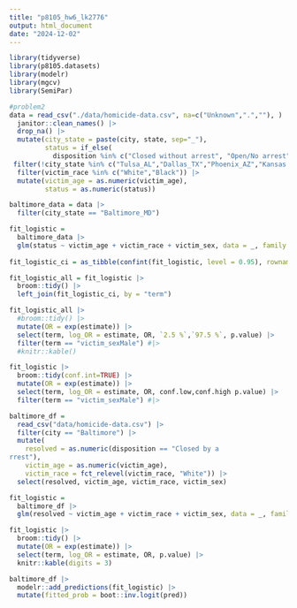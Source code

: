 ```yaml
---
title: "p8105_hw6_lk2776"
output: html_document
date: "2024-12-02"
---
```


```r
library(tidyverse)
library(p8105.datasets)
library(modelr)
library(mgcv)
library(SemiPar)
```

```r
#problem2
data = read_csv("./data/homicide-data.csv", na=c("Unknown",".",""), ) |>
  janitor::clean_names() |>
  drop_na() |>
  mutate(city_state = paste(city, state, sep="_"), 
         status = if_else(
           disposition %in% c("Closed without arrest", "Open/No arrest"), "1", "0")) |>
 filter(!city_state %in% c("Tulsa_AL","Dallas_TX","Phoenix_AZ","Kansas City_MO")) |>
  filter(victim_race %in% c("White","Black")) |>
  mutate(victim_age = as.numeric(victim_age), 
         status = as.numeric(status))

baltimore_data = data |>
  filter(city_state == "Baltimore_MD") 
```

```r
fit_logistic =
  baltimore_data |>
  glm(status ~ victim_age + victim_race + victim_sex, data = _, family = binomial()) 
  
fit_logistic_ci = as_tibble(confint(fit_logistic, level = 0.95), rownames="term")

fit_logistic_all = fit_logistic |>
  broom::tidy() |> 
  left_join(fit_logistic_ci, by = "term")

fit_logistic_all |>
  #broom::tidy() |>
  mutate(OR = exp(estimate)) |>
  select(term, log_OR = estimate, OR, `2.5 %`,`97.5 %`, p.value) |>
  filter(term == "victim_sexMale") #|>
  #knitr::kable()

fit_logistic |>
  broom::tidy(conf.int=TRUE) |>
  mutate(OR = exp(estimate)) |>
  select(term, log_OR = estimate, OR, conf.low,conf.high p.value) |>
  filter(term == "victim_sexMale") #|>
```


```r
baltimore_df =
  read_csv("data/homicide-data.csv") |>
  filter(city == "Baltimore") |>
  mutate(
    resolved = as.numeric(disposition == "Closed by a
rrest"),
    victim_age = as.numeric(victim_age),
    victim_race = fct_relevel(victim_race, "White")) |> 
  select(resolved, victim_age, victim_race, victim_sex)

fit_logistic =
  baltimore_df |>
  glm(resolved ~ victim_age + victim_race + victim_sex, data = _, family = binomial())

fit_logistic |>
  broom::tidy() |>
  mutate(OR = exp(estimate)) |>
  select(term, log_OR = estimate, OR, p.value) |>
  knitr::kable(digits = 3)

baltimore_df |>
  modelr::add_predictions(fit_logistic) |>
  mutate(fitted_prob = boot::inv.logit(pred))
```

